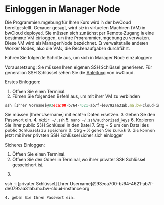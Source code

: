 # Einloggen in Manager Node

Die Programmierumgebung für Ihren Kurs wird in der bwCloud bereitgestellt. 
Genauer gesagt, wird sie in virtuellen Machinen (VM) in bwCloud deployed. 
Sie müssen sich zunächst per Remote-Zugang in eine bestimmte VM einloggen, um Ihre Programmierumgebung zu verwalten. 
Diese VM wird als Manager Node bezeichnet.
Er verwaltet alle anderen Worker Nodes, also die VMs, die Rechenaufgaben durchführt.

Führen Sie folgende Schritte aus, um sich in Manager Node einzuloggen:

Voraussetzung:
Sie müssen Ihren eigenen SSH Schlüssel generieren. Für generation SSH Schlüssel sehen Sie die [Anleitung](https://www.bw-cloud.org/en/bwcloud_scope/use) von bwCloud.

Erstes Einloggen:
1. Öffnen Sie einen Terminal.
2. Führen Sie folgenden Befehl aus, um mit ihrer VM zu verbinden
``` js copy
ssh [Ihrer Vorname]@93eca700-b764-4621-ab7f-de0792aa31ab.ma.bw-cloud-instance.org
```
Sie müssen [Ihrer Username] mit echten Daten ersetzen. 
3. Geben Sie den Passwort ein.
4. ```mkdir ~/.ssh```
5. ```nano ~/.ssh/authorized_keys```
6. Kopieren Sie ihrer public SSH Schlüssel in den Datei
7. Strg + S um den Datai des public Schlüssels zu speichern
8. Strg + X gehen Sie zurück
9. Sie können jetzt mit ihrer privaten SSH Schlüssel sicher sich einloggen


Sicheres Einloggen:
1. Öffnen Sie einen Terminal.
2. Öffnen Sie den Odner in Terminal, wo ihrer privater SSH Schlüssel gespeichert ist.
3. ``` js copy 
ssh -i [privater Schlüssel] [Ihrer Username]@93eca700-b764-4621-ab7f-de0792aa31ab.ma.bw-cloud-instance.org
```
4. geben Sie Ihren Passwort ein.